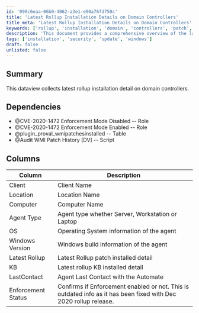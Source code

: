 ```yaml
---
id: '090c6eaa-06b0-4062-a3e1-e00a76fd750c'
title: 'Latest Rollup Installation Details on Domain Controllers'
title_meta: 'Latest Rollup Installation Details on Domain Controllers'
keywords: ['rollup', 'installation', 'domain', 'controllers', 'patch', 'audit']
description: 'This document provides a comprehensive overview of the latest rollup installation details on domain controllers, including dependencies, columns of data collected, and the significance of the information gathered.'
tags: ['installation', 'security', 'update', 'windows']
draft: false
unlisted: false
---
```

## Summary

This dataview collects latest rollup installation detail on domain controllers.

## Dependencies

- @CVE-2020-1472 Enforcement Mode Disabled -- Role
- @CVE-2020-1472 Enforcement Mode Enabled -- Role
- @plugin_proval_wmipatchesinstalled -- Table
- @Audit WMI Patch History [DV] -- Script

## Columns

| Column            | Description                                             |
|-------------------|---------------------------------------------------------|
| Client            | Client Name                                            |
| Location          | Location Name                                          |
| Computer          | Computer Name                                          |
| Agent Type        | Agent type whether Server, Workstation or Laptop       |
| OS                | Operating System information of the agent              |
| Windows Version    | Windows build information of the agent                 |
| Latest Rollup     | Latest Rollup patch installed detail                   |
| KB                | Latest rollup KB installed detail                      |
| LastContact       | Agent Last Contact with the Automate                   |
| Enforcement Status | Confirms if Enforcement enabled or not. This is outdated info as it has been fixed with Dec 2020 rollup release. |












